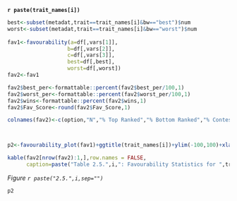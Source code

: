 
**`r paste(trait_names[i])`**

```{r,include=FALSE,echo=FALSE}

best<-subset(metadat,trait==trait_names[i]&bw=="best")$num
worst<-subset(metadat,trait==trait_names[i]&bw=="worst")$num
  
fav1<-favourability(a=df[,vars[1]],
                   b=df[,vars[2]],
                   c=df[,vars[3]],
                   best=df[,best],
                   worst=df[,worst])
fav2<-fav1

fav2$best_per<-formattable::percent(fav2$best_per/100,1)
fav2$worst_per<-formattable::percent(fav2$worst_per/100,1)
fav2$wins<-formattable::percent(fav2$wins,1)
fav2$Fav_Score<-round(fav2$Fav_Score,1)

colnames(fav2)<-c(option,"N","% Top Ranked","% Bottom Ranked","% Contests Won","Net Favourability Score")



p2<-favourability_plot(fav1)+ggtitle(trait_names[i])+ylim(-100,100)+xlab(option)
```

```{r}
kable(fav2[nrow(fav2):1,],row.names = FALSE,
      caption=paste("Table 2.5.",i,": Favourability Statistics for ",trait_names[i],sep=""))
```

*Figure `r paste("2.5.",i,sep="")`*
```{r}
p2
```




